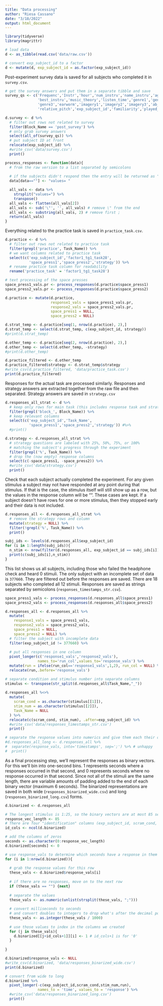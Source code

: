 ```yaml
---
title: "Data processing"
author: "Riesa Cassano"
date: "3/18/2022"
output: html_document
---
```


```r
library(tidyverse)
library(magrittr)
```

```r
# load data
d <- as_tibble(read.csv('data/raw.csv'))

# convert exp_subject_id to a factor
d <- mutate(d, exp_subject_id = as.factor(exp_subject_id))
```

Post-experiment survey data is saved for all subjects who completed it in `survey.csv`. 

```r
# get the survey answers and put them in a separate tibble and save
survey_qs <- c('Frequenc','Instr','hour','num_instru','name_instru','age_range',
               'best_instru','music_theory','listen_time','genre1','genre2',
               'genre3','earworm','imagery1','imagery2','imagery3','ab_pitch',
               'relative_pitch','exp_subject_id','familiarity','played_notplayed')

d.survey <- d %>%
  # filter out rows not related to survey
  filter(Block_Name == 'post_survey') %>%
  # only grab survey answers
  select(all_of(survey_qs)) %>%
  # put subject ID at front
  relocate(exp_subject_id) %>%
  #write_csv('data/survey.csv')
  print()
```

```r
process_responses <- function(data){
  # from the raw version to a list separated by semicolons
  
  # if the subjects didn't respond then the entry will be returned as ""
  data[data==""] <- "values= " 

  all_vals <- data %>%
    strsplit("values=") %>%
    transpose()
  all_vals <- flatten(all_vals[2])
  all_vals <- sub('\"', '', all_vals) # remove \" from the end
  all_vals <- substring(all_vals, 2) # remove first ;
  return(all_vals)
}
```


Everything related to the practice task is saved in `practice_task.csv`.

```r
d.practice <- d %>%
  # filter out rows not related to practice task 
  filter(grepl('practice', Task_Name)) %>%
  # we want columns related to practice task
  select(c('exp_subject_id','factor1_tg1_task28',
           'space_press1','space_press2','strategy')) %>%
  # rename practice task column for readability
  rename('practice_task' = 'factor1_tg1_task28')

# text processing of the space presses
space_press1_vals.pr <- process_responses(d.practice$space_press1)
space_press2_vals.pr <- process_responses(d.practice$space_press2)

d.practice <- mutate(d.practice,
                     response1_vals = space_press1_vals.pr,
                     response2_vals = space_press2_vals.pr,
                     space_press1 = NULL,
                     space_press2 = NULL)

d.strat_temp <- d.practice[seq(1, nrow(d.practice), 2),]
d.strat_temp <- select(d.strat_temp, c(exp_subject_id, strategy))
#print(d.strat_temp)

d.other_temp <- d.practice[seq(2, nrow(d.practice), 2),]
d.other_temp <- select(d.other_temp, -strategy)
#print(d.other_temp)

d.practice_filtered <- d.other_temp
d.practice_filtered$strategy <- d.strat_temp$strategy
#write_csv(d.practice_filtered, 'data/practice_task.csv')
print(d.practice_filtered)
```

Responses for the actual task are processed similarly. Responses and strategy answers are extracted together from the raw file and then separated. Strategy answers are saved in `strategy.csv`

```r
d.responses_all_strat <- d %>%
  # keep only rows for main task (this includes response task and strategy)
  filter(grepl('block_', Block_Name)) %>%
  # keep relevant columns
  select(c('exp_subject_id','Task_Name',
           'space_press1','space_press2','strategy')) #%>%
  #print()

d.strategy <- d.responses_all_strat %>%
  # strategy questions are labeled with 25%, 50%, 75%, or 100%
  # matching the subject's progress through the experiment
  filter(grepl('%', Task_Name)) %>%
  # drop the (now empty) response columns
  select(c(-space_press1, -space_press2)) %>%
  #write_csv('data/strategy.csv')
  print()
```

Check that each subject actually completed the experiment. For any given stimulus a subject may not have responded at any point during that stimulus. If that is the case, the stimulus itself will still show up as a row, but the values in the response column will be "". These cases are kept. If a subject doesn't have rows for one or more stimulus, then they stopped early and their data is not included.

```r
d.responses_all <- d.responses_all_strat %>%
  # remove the strategy rows and column
  mutate(strategy = NULL) %>%
  filter(!grepl('%', Task_Name)) %>%
  print()

subj_ids <- levels(d.responses_all$exp_subject_id)
for (i in 1:length(subj_ids)){
  n_stim <- nrow(filter(d.responses_all, exp_subject_id == subj_ids[i]))
  print(c(subj_ids[i],n_stim))
}
```

This list shows us all subjects, including those who failed the headphone check and heard 0 stimuli. The only subject with an incomplete set of data is `377660`. They are filtered out before the responses are saved. There are 18 subjects who completed all 12 stimuli. Responses are saved as strings separated by semicolons (`responses_timestamps_str.csv`).

```r
space_press1_vals <- process_responses(d.responses_all$space_press1)
space_press2_vals <- process_responses(d.responses_all$space_press2)

d.responses_all <- d.responses_all %>%
  mutate(
    response1_vals = space_press1_vals,
    response2_vals = space_press2_vals,
    space_press1 = NULL,
    space_press2 = NULL) %>%
  # filter the subject with incomplete data
  filter(exp_subject_id != 377660) %>%
  
  # put all responses in one column
  pivot_longer(c('response1_vals','response2_vals'),
               names_to='run_col',values_to='response_vals') %>%
  mutate(run = ifelse(run_col=='response1_vals',1,2), run_col = NULL) %>%
  relocate(run,.before='response_vals')

# separate condition and stimulus number into separate columns
stimulus <- transpose(str_split(d.responses_all$Task_Name,"_"))
  
d.responses_all %<>%
  mutate(
    scram_cond = as.character(stimulus[[1]]),
    stim_num = as.character(stimulus[[2]]),
    Task_Name = NULL
  ) %>%
  relocate(c(scram_cond, stim_num), .after=exp_subject_id) %>%
  #write_csv('data/responses_timestamps_str.csv')
  print()

# separate the response values into numerics and give them each their own row
#d.responses_all_long <- d.responses_all %>%
#  separate(response_vals, into='timestamps', sep=';') %>% # unhappy
#  print()


```

As a final processing step, we'll represent the responses as binary vectors. For this we'll bin into one-second bins. 1 represents seconds where a responses occurred in that second, and 0 represents seconds where no response occurred in that second. Since not all of the stimuli are the same length, there are variable amounts of padding added to the end of each binary vector (maximum 6 seconds). The binarized representations are saved in both wide (`responses_binarized_wide.csv`) and long (`responses_binarized_long.csv`) forms.

```r
d.binarized <- d.responses_all

# The longest stimulus is 1:25, so the binary vectors are at most 85 seconds long.
response_vec_length <- 85
# There are four "identification" columns (exp_subject_id, scram_cond, stim_num, run) and then the data (response_vals)
id_cols <- ncol(d.binarized)

# add the columns of zeros
seconds <- as.character(0:response_vec_length)
d.binarized[seconds] <- 0

# use response_vals to determine which seconds have a response in them
for (i in 1:nrow(d.binarized)){
  
  # grab the response values for this row
  these_vals <- d.binarized$response_vals[i]
  
  # if there are no responses, move on to the next row
  if (these_vals == "") {next}
  
  # separate the values 
  these_vals <- as.numeric(unlist(strsplit(these_vals, ";")))
  
  # convert milliseconds to seconds 
  # and convert doubles to integers to drop what's after the decimal point
  these_vals <- as.integer(these_vals / 1000)
  
  # use those values to index in the columns we created
  for (j in these_vals){
    d.binarized[[j+id_cols+1]][i] <- 1 # id_cols+1 is for '0'
  }
  
}

d.binarized$response_vals <- NULL
#write_csv(d.binarized, 'data/responses_binarized_wide.csv')
print(d.binarized)

# convert from wide to long
d.binarized %>%
  pivot_longer(-c(exp_subject_id,scram_cond,stim_num,run), 
               names_to = 'time', values_to = 'response') %>%
  #write_csv('data/responses_binarized_long.csv')
  print()

```
